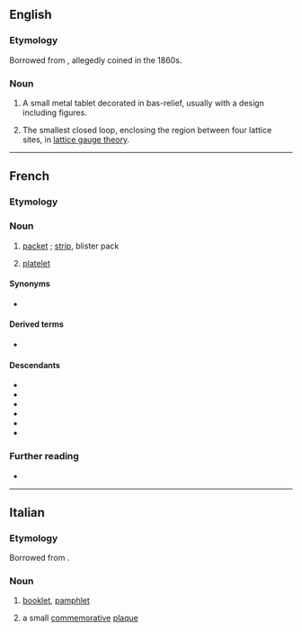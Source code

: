 ==English==

===Etymology===
Borrowed from {{bor|en|fr|plaquette||small plaque}}, allegedly coined in the 1860s.

===Noun===
{{en-noun}}

# A small metal tablet decorated in bas-relief, usually with a design including figures.
# {{lb|en|physics}} The smallest closed loop, enclosing the region between four lattice sites, in [[w:lattice gauge theory|lattice gauge theory]].

----

==French==

===Etymology===
{{af|fr|plaque|-ette}}

===Noun===
{{fr-noun|f}}

# [[packet]] {{qualifier|of butter}}; [[strip]], blister pack {{qualifier|of pills}}
# {{lb|fr|hematology|cytology}} [[platelet]]

====Synonyms====
* {{l|fr|thrombocyte}}

====Derived terms====
* {{l|fr|plaquette de frein}}

====Descendants====
* {{desc|ca|plaqueta|bor=1}}
* {{desc|en|plaquette|bor=1}}
* {{desc|it|plaquette|bor=1}}
* {{desc|pt|plaqueta|bor=1}}
* {{desc|es|plaqueta|bor=1}}
* {{desc|tr|plaket|bor=1}}

===Further reading===
* {{R:TLFi}}

----

==Italian==

===Etymology===
Borrowed from {{bor|it|fr|plaquette||small plaque}}.

===Noun===
{{it-noun|f|#}}

# [[booklet]], [[pamphlet]]
#: {{syn|it|opuscolo}}
# a small [[commemorative]] [[plaque]]
#: {{syn|it|[[targhetta]] [[commemorativa]]|[[piccola]] [[targa]] [[commemorativa]]}}